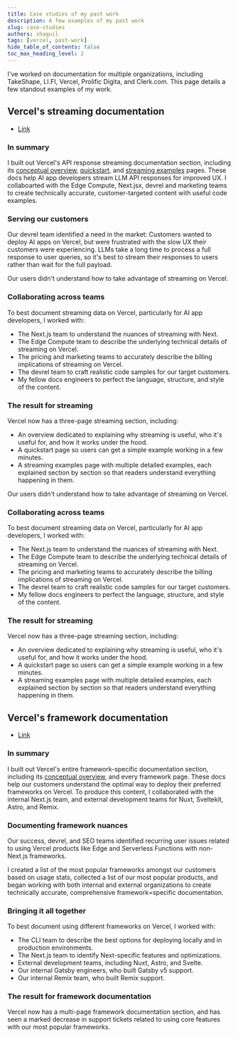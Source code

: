 ---
title: Case studies of my past work
description: A few examples of my past work
slug: case-studies
authors: shaquil
tags: [vercel, past-work]
hide_table_of_contents: false
toc_max_heading_level: 2
---

I've worked on documentation for multiple organizations, including TakeShape, LI.FI, Vercel, Prolific Digita, and Clerk.com. This page details a few standout examples of my work.

## Vercel's streaming documentation

- [Link](https://vercel.com/docs/functions/streaming)

### In summary

I built out Vercel's API response streaming documentation section, including its [conceptual overview](https://vercel.com/docs/functions/streaming), [quickstart](https://vercel.com/docs/functions/streaming/quickstart), and [streaming examples](https://vercel.com/docs/functions/streaming/streaming-examples) pages. These docs help AI app developers stream LLM API responses for improved UX. I collaboarted with the Edge Compute, Next.jsx, devrel and marketing teams to create technically accurate, customer-targeted content with useful code examples.

### Serving our customers

Our devrel team identified a need in the market: Customers wanted to deploy AI apps on Vercel, but were frustrated with the slow UX their customers were experiencing. LLMs take a long time to process a full response to user queries, so it's best to stream their responses to users rather than wait for the full payload.

Our users didn't understand how to take advantage of streaming on Vercel.

### Collaborating across teams

To best document streaming data on Vercel, particularly for AI app developers, I worked with:
- The Next.js team to understand the nuances of streaming with Next.
- The Edge Compute team to describe the underlying technical details of streaming on Vercel.
- The pricing and marketing teams to accurately describe the billing implications of streaming on Vercel.
- The devrel team to craft realistic code samples for our target customers.
- My fellow docs engineers to perfect the language, structure, and style of the content.

### The result for streaming

Vercel now has a three-page streaming section, including:

- An overview dedicated to explaining why streaming is useful, who it's useful for, and how it works under the hood.
- A quickstart page so users can get a simple example working in a few minutes.
- A streaming examples page with multiple detailed examples, each explained section by section so that readers understand everything happening in them.

Our users didn't understand how to take advantage of streaming on Vercel.

### Collaborating across teams

To best document streaming data on Vercel, particularly for AI app developers, I worked with:
- The Next.js team to understand the nuances of streaming with Next.
- The Edge Compute team to describe the underlying technical details of streaming on Vercel.
- The pricing and marketing teams to accurately describe the billing implications of streaming on Vercel.
- The devrel team to craft realistic code samples for our target customers.
- My fellow docs engineers to perfect the language, structure, and style of the content.

### The result for streaming

Vercel now has a three-page streaming section, including:

- An overview dedicated to explaining why streaming is useful, who it's useful for, and how it works under the hood.
- A quickstart page so users can get a simple example working in a few minutes.
- A streaming examples page with multiple detailed examples, each explained section by section so that readers understand everything happening in them.

## Vercel's framework documentation

- [Link](https://vercel.com/docs/frameworks)

### In summary

I built out Vercel's entire framework-specific documentation section, including its [conceptual overview](https://vercel.com/docs/frameworks), and every framework page. These docs help our customers understand the optimal way to deploy their preferred frameworks on Vercel. To produce this content, I collaborated with the internal Next.js team, and external development teams for Nuxt, Sveltekit, Astro, and Remix.

### Documenting framework nuances

Our success, devrel, and SEO teams identified recurring user issues related to using Vercel products like Edge and Serverless Functions with non-Next.js frameworks.

I created a list of the most popular frameworks amongst our customers based on usage stats, collected a list of our most popular products, and began working with both internal and external organizations to create technically accurate, comprehensive framework=specific documentation.

### Bringing it all together

To best document using different frameworks on Vercel, I worked with:

- The CLI team to describe the best options for deploying locally and in production environments.
- The Next.js team to identify Next-specific features and optimizations.
- External development teams, including Nuxt, Astro, and Svelte.
- Our internal Gatsby engineers, who built Gatsby v5 support.
- Our internal Remix team, who built Remix support.

### The result for framework documentation

Vercel now has a multi-page framework documentation section, and has seen a marked decrease in support tickets related to using core features with our most popular frameworks.